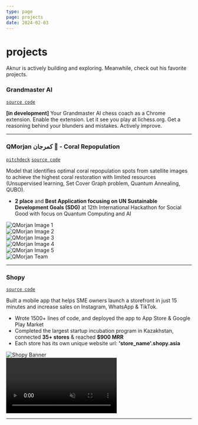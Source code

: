 ```yaml
---
type: page
page: projects
date: 2024-02-03
---
```



# projects

<Callout type="info" emoji="👾">
  Aknur is actively building and exploring. Meanwhile, check out his favorite projects.
</Callout>

### Grandmaster AI
[```source code```](https://github.com/akoQassym/grandmaster-ai)

**[in development]** Your Grandmaster AI chess coach as a Chrome extension. Enable the extension. Let it see you play at lichess.org. Get a reasoning behind your blunders and mistakes. Actively improve.

***

### QMorjan كمرجان 🪸 - Coral Repopulation
[```pitchdeck```](https://www.canva.com/design/DAGDlzHINQQ/Sqj4vnfQjR-goCGfqd68_A/edit?utm_content=DAGDlzHINQQ&utm_campaign=designshare&utm_medium=link2&utm_source=sharebutton) 
[```source code```](https://github.com/akoQassym/coral-repopulation)

Model that identifies optimal coral repopulation spots from satellite images to achieve the highest coral restoration with limited resources
(Unsupervised learning, Set Cover Graph problem, Quantum Annealing, QUBO).
- **2 place** and **Best Application focusing on UN Sustainable Development Goals (SDG)** at 12th International Hackathon for Social Good with focus on Quantum Computing and AI

<AutoSlider autoplay>
  <div>
    <Image
      src="/images/qmorjan/qmorjan-solution-1.webp"
      alt="QMorjan Image 1"
      width={1200}
      height={600}
      sizes="(max-width: 768px) 100vw, (max-width: 1200px) 50vw, 1200px"
      priority
    />
  </div>
  <div>
    <Image
      src="/images/qmorjan/qmorjan-solution-2.webp"
      alt="QMorjan Image 2"
      width={1200}
      height={600}
      sizes="(max-width: 768px) 100vw, (max-width: 1200px) 50vw, 1200px"
    />
  </div>
  <div>
    <Image
      src="/images/qmorjan/qmorjan-solution-3.webp"
      alt="QMorjan Image 3"
      width={1200}
      height={600}
      sizes="(max-width: 768px) 100vw, (max-width: 1200px) 50vw, 1200px"
    />
  </div>
  <div>
    <Image
      src="/images/qmorjan/qmorjan-solution-4.webp"
      alt="QMorjan Image 4"
      width={1200}
      height={600}
      sizes="(max-width: 768px) 100vw, (max-width: 1200px) 50vw, 1200px"
    />
  </div>
  <div>
    <Image
      src="/images/qmorjan/qmorjan-solution-5.webp"
      alt="QMorjan Image 5"
      width={1200}
      height={600}
      sizes="(max-width: 768px) 100vw, (max-width: 1200px) 50vw, 1200px"
    />
  </div>
  <div>
    <Image
      src="/images/qmorjan/qmorjan-team.webp"
      alt="QMorjan Team"
      width={1200}
      height={600}
      sizes="(max-width: 768px) 100vw, (max-width: 1200px) 50vw, 1200px"
    />
  </div>
</AutoSlider>

***

### Shopy
[```source code```](https://github.com/akoQassym/shopy-mobile)

Built a mobile app that helps SME owners launch a storefront in just 15 minutes and increase sales on Instagram, WhatsApp & TikTok.
- Wrote 1500+ lines of code, and deployed the app to App Store & Google Play Market
- Completed the largest startup incubation program in Kazakhstan, connected **35+ stores** & reached **$900 MRR**
- Each store has its own unique website url: **'store_name'.shopy.asia**

<div>
  <Image
    src="/images/shopy/shopy-banner.webp"
    alt="Shopy Banner"
    width={800}
    height={400}
    sizes="(max-width: 768px) 100vw, (max-width: 1200px) 50vw, 800px"
  />
</div>
<div style={{ display: 'flex', alignItems: 'center', justifyContent: 'center' }}>
  <Video
    src="https://qsmvhqz6dxk0gvu1.public.blob.vercel-storage.com/shopy-demo-eycxIgFjFIuawwqhENMCPzGN2zHjdz.MP4"
    loop
    width={200}
    height={400}
    autoPlay
    muted
  />
</div>

---
